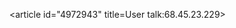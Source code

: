 <article id="4972943" title=User talk:68.45.23.229>
	<talkpage id="4972943" title="User talk:68.45.23.229">
{{OW}}
	</talkpage>
</article>